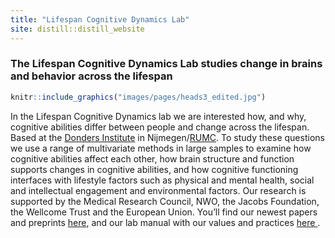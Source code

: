 ```yaml
---
title: "Lifespan Cognitive Dynamics Lab"
site: distill::distill_website
---
```


###  The Lifespan Cognitive Dynamics Lab studies change in brains and behavior across the lifespan

```r

knitr::include_graphics("images/pages/heads3_edited.jpg")

```


In the Lifespan Cognitive Dynamics lab we are interested how, and why, cognitive abilities differ between people and change across the lifespan. Based at the [Donders Institute](https://www.ru.nl/donders/)  in Nijmegen/[RUMC](https://www.radboudumc.nl/en/research/research-groups/developmental-neuroscience). To study these questions we use a range of multivariate methods in large samples to examine how cognitive abilities affect each other, how brain structure and function supports changes in cognitive abilities, and how cognitive functioning interfaces with lifestyle factors such as physical and mental health, social and intellectual engagement and environmental factors. Our research is supported by the Medical Research Council, NWO, the Jacobs Foundation, the Wellcome Trust and the European Union. You’ll find our newest papers and preprints [here]( https://lifespancognitivedynamics.com/publications.html), and our lab manual with our values and practices [here <i class="fas fa-download"></i>](papers/LifespanCognitiveDynamics_LabManual.pdf).
